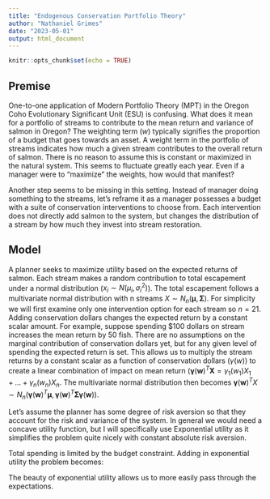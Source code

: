 ```yaml
---
title: "Endogenous Conservation Portfolio Theory"
author: "Nathaniel Grimes"
date: "2023-05-01"
output: html_document
---
```


```r
knitr::opts_chunk$set(echo = TRUE)
```

## Premise

One-to-one application of Modern Portfolio Theory (MPT) in the Oregon Coho Evolutionary Significant Unit (ESU) is confusing. What does it mean for a portfolio of streams to contribute to the mean return and variance of salmon in Oregon? The weighting term ($w$) typically signifies the proportion of a budget that goes towards an asset. A weight term in the portfolio of streams indicates how much a given stream contributes to the overall return of salmon. There is no reason to assume this is constant or maximized in the natural system. This seems to fluctuate greatly each year. Even if a manager were to "maximize" the weights, how would that manifest? 

Another step seems to be missing in this setting. Instead of manager doing something to the streams, let's reframe it as a manager possesses a budget with a suite of conservation interventions to choose from. Each intervention does not directly add salmon to the system, but changes the distribution of a stream by how much they invest into stream restoration. 

## Model

A planner seeks to maximize utility based on the expected returns of salmon. Each stream makes a random contribution to total escapement under a normal distribution ($x_i\sim N(\mu_i,\sigma_i^2)$). The total escapement follows a multivariate normal distribution with n streams $X\sim N_n(\boldsymbol\mu,\boldsymbol\Sigma)$. For simplicity we will first examine only one intervention option for each stream so $n=21$. Adding conservation dollars changes the expected return by a constant scalar amount. For example, suppose spending \$100 dollars on stream increases the mean return by 50 fish.  There are no assumptions on the marginal contribution of conservation dollars yet, but for any given level of spending the expected return is set. This allows us to multiply the stream returns by a constant scalar as a function of conservation dollars ($\gamma(w)$) to create a linear combination of impact on mean return ($\boldsymbol\gamma(\boldsymbol w)^T\boldsymbol X=\gamma_1(w_1)X_1+...+\gamma_n(w_n)X_n$. The multivariate normal distribution then becomes $\boldsymbol\gamma(\boldsymbol w)^TX\sim N_n(\boldsymbol\gamma(\boldsymbol w)^T\boldsymbol\mu,\boldsymbol\gamma(\boldsymbol w)^T\boldsymbol\Sigma\boldsymbol\gamma(\boldsymbol w))$.  

Let's assume the planner has some degree of risk aversion so that they account for the risk and variance of the system. In general we would need a concave utility function, but I will specifically use Exponential utility as it simplifies the problem quite nicely with constant absolute risk aversion.

\begin{equation}
\begin{aligned}
\max_w\mathbb{E}[U(\boldsymbol\gamma(\boldsymbol w)^TX)] \\
\text{Subject to} \\
\sum^n_{i=1}w_i=C
\end{aligned}
\end{equation}

Total spending is limited by the budget constraint. Adding in exponential utility the problem becomes:

\begin{equation}
\begin{aligned}
\max_w\mathbb{E}[1-\exp^{-a\boldsymbol\gamma(\boldsymbol w)^TX)}] \\
\text{Subject to} \\
\sum^n_{i=1}w_i=C
\end{aligned}
\end{equation}

The beauty of exponential utility allows us to more easily pass through the expectations.

\begin{equation}
\begin{aligned}
&\max_w[1-\mathbb{E}[\exp^{-a\boldsymbol\gamma(\boldsymbol w)^TX)}] &\text{By linearity of expectations} \\
\text{Subject to} \\
\sum^n_{i=1}w_i=C
\end{aligned}
\end{equation}